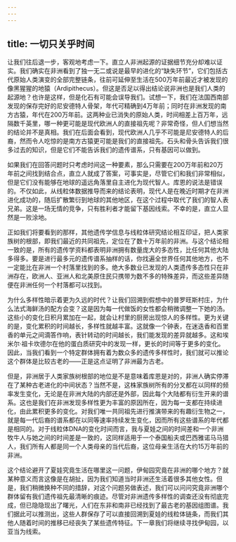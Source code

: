 ```yaml
---
---
---
```

title: 一切只关乎时间
---




让我们往后退一步，客观地考虑一下。直立人非洲起源的证据细节充分却难以证实。我们确实在非洲看到了独一无二或说是最早的进化的“缺失环节”，它们包括古代原始人类演变的全部完整链条，往前可延伸至生活在500万年前最近才被发现的像黑猩猩的地猿（Ardipithecus）。但这是否足以得出结论说非洲也是我们人类的起源地？也许是这样，但是化石有可能会误导我们。试想一下，我们在法国西南部发现的保存完好的尼安德特人骨架，年代可精确到4万年前；同时在非洲发现的南方古猿，年代在200万年前。这两种业已消失的原始人类，时间相差上百万年，远隔数千英里，哪一种更可能是现代欧洲人的直接祖先呢？非常奇怪，但人们想当然的结论并不是真相。我们在后面会看到，现代欧洲人几乎不可能是尼安德特人的后裔，然而令人吃惊的是南方古猿更可能是我们的直接祖先。石头和骨头告诉我们很多过去的知识，但是它们不能告诉我们的遗传谱系，只有基因可以做到。

如果我们在回答问题时只考虑时间这一种要素，那么只需要在200万年前和20万年前之间找到结合点，直立人就成了答案，可事实是，尽管它们和我们非常相似，但是它们没有能够在地球的遥远角落里自主进化为现代智人。库恩的说法是错误的。不仅如此，从线粒体数据推导而来的结论表明，现代人是在晚近时期才在非洲进化成功的，随后扩散繁衍到地球的其他地区，在这个过程中取代了我们的智人表兄弟。这是一场无情的竞争，只有胜利者才能留下基因线索。不幸的是，直立人显然是一败涂地。

正如我们将要看到的那样，其他遗传学信息与线粒体研究结论相互印证，把人类家族树的根部，即我们最近的共同祖先，定位在了数十万年前的非洲。与这个结论相一致的是，所有的遗传学资料都表明非洲拥有数量庞大的多态性，比任何其他大陆多得多。要是进行最多元的遗传谱系抽样的话，你找遍全世界任何其他地方，也不一定能比在非洲一个村落里找到的多。绝大多数业已发现的人类遗传多态性只在非洲存在，欧洲人、亚洲人和北美原住民只携带为数不多的特殊差异，而这些差异随便在非洲任何一个村落都可以找到。

为什么多样性暗示着更为久远的时代？让我们回溯到假想中的普罗旺斯村庄，为什么法式海鲜汤的配方会变？这是因为每一代做饭的女性都会稍微调整一下她的汤。这些小的变化日积月累加在一起，就会让村里的厨房出现惊人的多样性。更为关键的是，变化累积的时间越长，多样性就越丰富。这就像一个钟表，在迷迭香和百里香的单元之间滴答作响，表针转动的时间越长，我们能发现的差异就越多。这和埃米尔·祖卡坎德尔在他的蛋白质研究中的发现一样，更长的时间等于更多的变化。因此，当我们看到一个特定群体拥有着为数众多的遗传多样性时，我们就可以推论这个群体是比较古老的——正是这点证明了非洲最为古老。

但是，非洲居于人类家族树根部的地位是不是意味着库恩是对的，非洲人确实停滞在了某种古老进化的中间状态？当然不是，这株家族树所有的分叉都在以同样的频率发生变化，无论是在非洲大陆的内部还是外部，因此每个大陆都有衍生开来的谱系。这也是我们在非洲发现多样性更为丰富的原因所在，因为每一支都在持续进化，由此累积更多的变化。对我们唯一共同祖先进行推演带来的有趣衍生物之一，就是每一代后裔的谱系都在以同等速率持续发生变化，因而所有这些谱系的年代都是相同的。对于线粒体DNA的变化时间而言，我与夏娃之间的时间差和一个非洲牧牛人与她之间的时间差是一致的，这同样适用于一个泰国船夫或巴西雅诺马马猎人，我们所有人都是同一个人类母亲的当代后裔，这位母亲生活在大约15万年前的非洲。

这个结论避开了夏娃究竟生活在哪里这一问题，伊甸园究竟在非洲的哪个地方？就某种意义而言这像是在胡扯，因为我们知道当时非洲还生活着很多其他女性。但是，我们稍微换种不同的措辞，对这个问题另做表述，我们可以问问究竟非洲哪个群体留有我们遗传祖先最清晰的痕迹。尽管对非洲遗传多样性的调查还没有彻底完成，但已隐隐现出了曙光，人们在东非和南非已经找到了最古老的基因组图谱。我们据此可以推测出，这些人群保存了可以直接回溯到夏娃的线粒体链条，而我们其他人随着时间的推移已经丧失了某些遗传特征。下一章我们将继续寻找伊甸园，以亚当为线索。